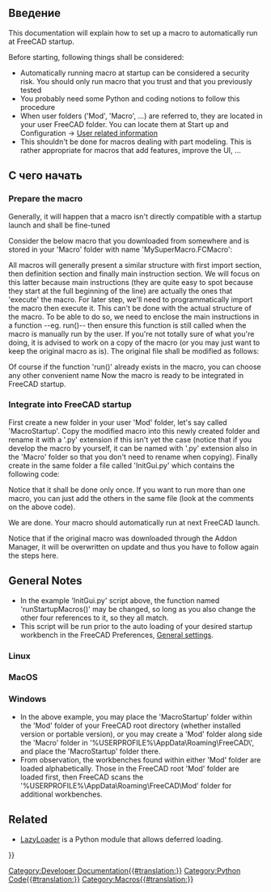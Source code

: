 <languages/>

<span id="Introduction"></span>
==Введение==

{{TOCright}}

This documentation will explain how to set up a macro to automatically run at FreeCAD startup.

Before starting, following things shall be considered:
* Automatically running macro at startup can be considered a security risk. You should only run macro that you trust and that you previously tested
* You probably need some Python and coding notions to follow this procedure
* When user folders ('Mod', 'Macro', ...) are referred to, they are located in your user FreeCAD folder. You can locate them at Start up and Configuration → [[Start up and Configuration#User related information|User related information]]
* This shouldn't be done for macros dealing with part modeling. This is rather appropriate for macros that add features, improve the UI, ...

<span id="How_to"></span>
==С чего начать==

===Prepare the macro===

Generally, it will happen that a macro isn't directly compatible with a startup launch and shall be fine-tuned

Consider the below macro that you downloaded from somewhere and is stored in your 'Macro' folder with name 'MySuperMacro.FCMacro':

{{Code|code=
## Import section ##
from PySide import QtGui

## Definition section (classes, functions, ...)
class MyMsgBox(QtGui.QMessageBox):

    def __init__(self):
        super(MyMsgBox, self).information(None, "MyTitle", "MyText")

## Main instruction section
MyMsgBox()
}}

All macros will generally present a similar structure with first import section, then definition section and finally main instruction section. We will focus on this latter because main instructions (they are quite easy to spot because they start at the full beginning of the line) are actually the ones that 'execute' the macro. For later step, we'll need to programmatically import the macro then execute it. This can't be done with the actual structure of the macro. To be able to do so, we need to enclose the main instructions in a function --eg. run()-- then ensure this function is still called when the macro is manually run by the user. If you're not totally sure of what you're doing, it is advised to work on a copy of the macro (or you may just want to keep the original macro as is). The original file shall be modified as follows:

{{Code|code=
from PySide import QtGui
## The 2 below lines shall be added if not already present to ensure FreeCAD modules are imported
import FreeCAD as App
import FreeCADGui as Gui

class MyMsgBox(QtGui.QMessageBox):

    def __init__(self):
        super(MyMsgBox, self).information(None, "MyTitle", "MyText")

## Enclose the main instructions in a function
def run():
    MyMsgBox()

## Ensure main instructions are still called in case of manual run
if __name__ == '__main__':
    run()
}}

Of course if the function 'run()' already exists in the macro, you can choose any other convenient name
Now the macro is ready to be integrated in FreeCAD startup.

===Integrate into FreeCAD startup===

First create a new folder in your user 'Mod' folder, let's say called 'MacroStartup'. Copy the modified macro into this newly created folder and rename it with a '.py' extension if this isn't yet the case (notice that if you develop the macro by yourself, it can be named with '.py' extension also in the 'Macro' folder so that you don't need to rename when copying). Finally create in the same folder a file called 'InitGui.py' which contains the following code:

{{Code|code=
def runStartupMacros(name):
    # Do not run when NoneWorkbench is activated because UI isn't yet completely there
    if name != "NoneWorkbench":
        # Run macro only once by disconnecting the signal at first call
        FreeCADGui.getMainWindow().workbenchActivated.disconnect(runStartupMacros)

        # Following 2 lines shall be duplicated for each macro to run
        import MySuperMacro
        MySuperMacro.run()

        # Eg. if a second macro shall be launched at startup
        # import MyWonderfulMacro
        # MyWonderfulMacro.run()

# The following 2 lines are important because InitGui.py files are passed to the exec() function...
# ...and the runMacro wouldn't be visible outside. So explicitly add it to __main__
import __main__
__main__.runStartupMacros = runStartupMacros

# Connect the function that runs the macro to the appropriate signal
FreeCADGui.getMainWindow().workbenchActivated.connect(runStartupMacros)
}}

Notice that it shall be done only once. If you want to run more than one macro, you can just add the others in the same file (look at the comments on the above code).

We are done. Your macro should automatically run at next FreeCAD launch.

Notice that if the original macro was downloaded through the Addon Manager, it will be overwritten on update and thus you have to follow again the steps here.

==General Notes==

* In the example 'InitGui.py' script above, the function named 'runStartupMacros()' may be changed, so long as you also change the other four references to it, so they all match.
* This script will be run prior to the auto loading of your desired startup workbench in the FreeCAD Preferences, [[Preferences_Editor#General_settings|General settings]].

===Linux===

===MacOS===

===Windows===

* In the above example, you may place the 'MacroStartup' folder within the 'Mod' folder of your FreeCAD root directory (whether installed version or portable version), or you may create a 'Mod' folder along side the 'Macro' folder in '%USERPROFILE%\AppData\Roaming\FreeCAD\', and place the 'MacroStartup' folder there.
* From observation, the workbenches found within either 'Mod' folder are loaded alphabetically. Those in the FreeCAD root 'Mod' folder are loaded first, then FreeCAD scans the '%USERPROFILE%\AppData\Roaming\FreeCAD\Mod' folder for additional workbenches.

== Related ==

* [[Extra_python_modules#LazyLoader|LazyLoader]] is a Python module that allows deferred loading.


{{Powerdocnavi{{#translation:}}}}
[[Category:Developer Documentation{{#translation:}}]]
[[Category:Python Code{{#translation:}}]]
[[Category:Macros{{#translation:}}]]